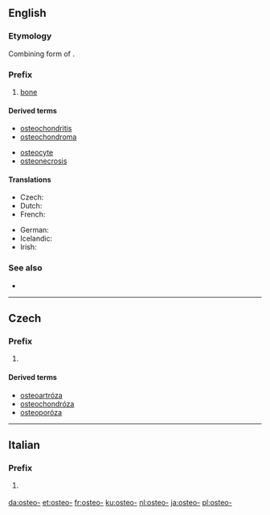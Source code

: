 ==English==

===Etymology===
Combining form of {{etyl|grc|en}} {{term|ὀστέον|sc=polytonic||bone|lang=grc|tr=osteon}}.

===Prefix===
{{en-prefix}}

# [[bone]]

====Derived terms====
{{prefixsee|en}}
{{rel-top|Terms derived from the prefix ''osteo-''}}
* [[osteochondritis]]
* [[osteochondroma]]
{{rel-mid}}
* [[osteocyte]]
* [[osteonecrosis]]
{{rel-bottom}}

====Translations====
{{trans-top|bone}}
* Czech: {{t|cs|osteo-}}
* Dutch: {{t|nl|osteo}}
* French: {{t+|fr|ostéo-}}
{{trans-mid}}
* German: {{t|de|Osteo-}}
* Icelandic: {{t|is|Bein-}}
* Irish: {{t|ga|oisté-}}
{{trans-bottom}}

===See also===
* {{projectlink|wikipedia|List of diseases starting with O#Osteo}}

----

==Czech==

===Prefix===
{{cs-pref}}

# {{l/en|osteo-}}

====Derived terms====
* [[osteoartróza]] {{g|f}}
* [[osteochondróza]] {{g|f}}
* [[osteoporóza]] {{g|f}}

----

==Italian==

===Prefix===
{{head|it|prefix}}

# {{context|anatomy|lang=it}} {{l/en|osteo-}}

[[da:osteo-]]
[[et:osteo-]]
[[fr:osteo-]]
[[ku:osteo-]]
[[nl:osteo-]]
[[ja:osteo-]]
[[pl:osteo-]]